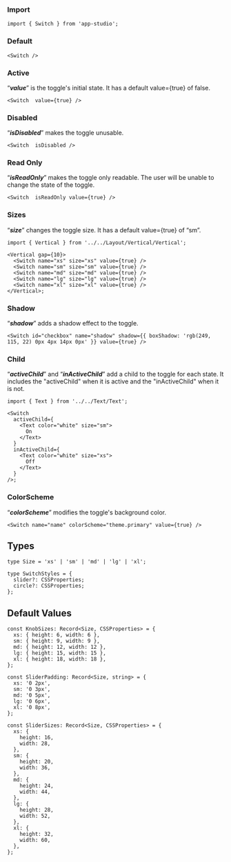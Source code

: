 ### **Import**

```tsx
import { Switch } from 'app-studio';
```

### **Default**

```tsx
<Switch />
```

### **Active**

“**_value_**” is the toggle's initial state. It has a default value={true} of false.

```tsx
<Switch  value={true} />
```

### **Disabled**

“**_isDisabled_**” makes the toggle unusable.

```tsx
<Switch  isDisabled />
```

### **Read Only**

“**_isReadOnly_**” makes the toggle only readable. The user will be unable to change the state of the toggle.

```tsx
<Switch  isReadOnly value={true} />
```

### **Sizes**

“**_size_**” changes the toggle size. It has a default value={true} of “sm”.

```tsx
import { Vertical } from '../../Layout/Vertical/Vertical';

<Vertical gap={10}>
  <Switch name="xs" size="xs" value={true} />
  <Switch name="sm" size="sm" value={true} />
  <Switch name="md" size="md" value={true} />
  <Switch name="lg" size="lg" value={true} />
  <Switch name="xl" size="xl" value={true} />
</Vertical>;
```

### **Shadow**

“**_shadow_**” adds a shadow effect to the toggle.

```tsx
<Switch id="checkbox" name="shadow" shadow={{ boxShadow: 'rgb(249, 115, 22) 0px 4px 14px 0px' }} value={true} />
```

### **Child**

“**_activeChild_**” and “**_inActiveChild_**” add a child to the toggle for each state. It includes the "activeChild" when it is active and the "inActiveChild" when it is not.

```tsx
import { Text } from '../../Text/Text';

<Switch
  activeChild={
    <Text color="white" size="sm">
      On
    </Text>
  }
  inActiveChild={
    <Text color="white" size="xs">
      Off
    </Text>
  }
/>;
```

### **ColorScheme**

“**_colorScheme_**” modifies the toggle's background color.

```tsx
<Switch name="name" colorScheme="theme.primary" value={true} />
```

## **Types**

```tsx
type Size = 'xs' | 'sm' | 'md' | 'lg' | 'xl';
```

```tsx
type SwitchStyles = {
  slider?: CSSProperties;
  circle?: CSSProperties;
};
```

## **Default Values**

```tsx
const KnobSizes: Record<Size, CSSProperties> = {
  xs: { height: 6, width: 6 },
  sm: { height: 9, width: 9 },
  md: { height: 12, width: 12 },
  lg: { height: 15, width: 15 },
  xl: { height: 18, width: 18 },
};
```

```tsx
const SliderPadding: Record<Size, string> = {
  xs: '0 2px',
  sm: '0 3px',
  md: '0 5px',
  lg: '0 6px',
  xl: '0 8px',
};
```

```tsx
const SliderSizes: Record<Size, CSSProperties> = {
  xs: {
    height: 16,
    width: 28,
  },
  sm: {
    height: 20,
    width: 36,
  },
  md: {
    height: 24,
    width: 44,
  },
  lg: {
    height: 28,
    width: 52,
  },
  xl: {
    height: 32,
    width: 60,
  },
};
```
